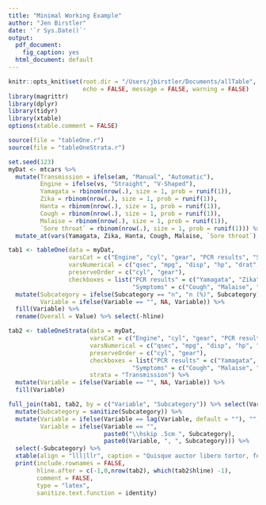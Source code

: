 ```yaml
---
title: "Minimal Working Example"
author: "Jen Birstler"
date: '`r Sys.Date()`'
output:
  pdf_document:
    fig_caption: yes
  html_document: default
---
```


```r
knitr::opts_knit$set(root.dir = "/Users/jbirstler/Documents/allTable",
                     echo = FALSE, message = FALSE, warning = FALSE)
library(magrittr)
library(dplyr)
library(tidyr)
library(xtable)
options(xtable.comment = FALSE)
```


```r
source(file = "tableOne.r")
source(file = "tableOneStrata.r")
```


```r
set.seed(123)
myDat <- mtcars %>%
  mutate(Transmission = ifelse(am, "Manual", "Automatic"),
         Engine = ifelse(vs, "Straight", "V-Shaped"),
         Yamagata = rbinom(nrow(.), size = 1, prob = runif(1)),
         Zika = rbinom(nrow(.), size = 1, prob = runif(1)),
         Hanta = rbinom(nrow(.), size = 1, prob = runif(1)),
         Cough = rbinom(nrow(.), size = 1, prob = runif(1)),
         Malaise = rbinom(nrow(.), size = 1, prob = runif(1)),
         `Sore throat` = rbinom(nrow(.), size = 1, prob = runif(1))) %>%
  mutate_at(vars(Yamagata, Zika, Hanta, Cough, Malaise, `Sore throat`), list(~as.logical(.)))
```


```r
tab1 <- tableOne(data = myDat,
                 varsCat = c("Engine", "cyl", "gear", "PCR results", "Symptoms"),
                 varsNumerical = c("qsec", "mpg", "disp", "hp", "drat", "wt"),
                 preserveOrder = c("cyl", "gear"),
                 checkboxes = list("PCR results" = c("Yamagata", "Zika", "Hanta"),
                                   "Symptoms" = c("Cough", "Malaise", "Sore throat"))) %>%
  mutate(Subcategory = ifelse(Subcategory == "n", "n (%)", Subcategory),
         Variable = ifelse(Variable == "", NA, Variable)) %>%
  fill(Variable) %>%
  rename(Overall = Value) %>% select(-hline)

tab2 <- tableOneStrata(data = myDat,
                       varsCat = c("Engine", "cyl", "gear", "PCR results", "Symptoms"),
                       varsNumerical = c("qsec", "mpg", "disp", "hp", "drat", "wt"),
                       preserveOrder = c("cyl", "gear"),
                       checkboxes = list("PCR results" = c("Yamagata", "Zika", "Hanta"),
                                   "Symptoms" = c("Cough", "Malaise", "Sore throat")),
                       strata = "Transmission") %>%
  mutate(Variable = ifelse(Variable == "", NA, Variable)) %>%
  fill(Variable)

full_join(tab1, tab2, by = c("Variable", "Subcategory")) %>% select(Variable, Subcategory, Overall, Automatic, Manual, pval) %>%
  mutate(Subcategory = sanitize(Subcategory)) %>%
  mutate(Variable = ifelse(Variable == lag(Variable, default = ""), "", Variable),
         Variable = ifelse(Variable == "",
                           paste0("\\hskip .5cm ", Subcategory),
                           paste0(Variable, ", ", Subcategory))) %>%
  select(-Subcategory) %>%
  xtable(align = "lll|llr", caption = "Quisque auctor libero tortor, fermentum egestas mi ornare id.") %>%
  print(include.rownames = FALSE,
        hline.after = c(-1,0,nrow(tab2), which(tab2$hline) -1),
        comment = FALSE,
        type = "latex",
        sanitize.text.function = identity)
```